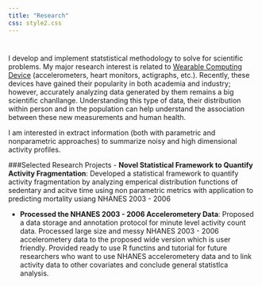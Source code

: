 ```yaml
---
title: "Research"
css: style2.css
---
```


#

#

I develop and implement statstistical methodology to solve for scientific problems. My major research interest is related to [Wearable Computing Device](http://www.smart-stats.org/content/wearable-computing-accelerometers-heart-monitors-actigraphs) (accelerometers, heart monitors, actigraphs, etc.). Recently, these devices have gained their popularity in both academia and industry; however, accurately analyzing data generated by them remains a big scientific chanllange. Understanding this type of data, their distribution within person and in the population can help understand the association between these new measurements and human health.

I am interested in extract information (both with parametric and nonparametric approaches)  to summarize noisy and high dimensional activity profiles.

###Selected Research Projects
- __Novel Statistical Framework to Quantify Activity Fragmentation__: Developed a statistical framework to quantify activity fragmentation by analyzing emperical distribution functions of sedentary and acitve time  using non parametric metrics with application to predicting mortality usiang NHANES 2003 - 2006

- __Processed the NHANES 2003 - 2006 Accelerometery Data__: Proposed a data storage and annotation protocol for minute level activity count data. Processed large size and messy NHANES 2003 - 2006 accelerometery data to the proposed wide version which is user friendly. Provided ready to use R functins and tutorial for future researchers who want to use NHANES accelerometery data and to link activity data to other covariates and conclude general statistlca analysis. 




